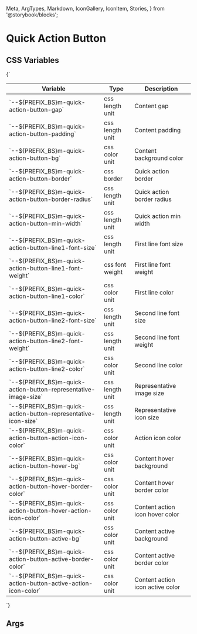   Meta,
  ArgTypes,
  Markdown,
  IconGallery,
  IconItem,
  Stories,
} from '@storybook/blocks';



# Quick Action Button

## CSS Variables
<Markdown>
  {`

  | Variable                                                            | Type              | Description                           |
  |---------------------------------------------------------------------|-------------------|---------------------------------------|
  | \`--${PREFIX_BS}m-quick-action-button-gap\`                         | css length unit   | Content gap                           |
  | \`--${PREFIX_BS}m-quick-action-button-padding\`                     | css length unit   | Content padding                       |
  | \`--${PREFIX_BS}m-quick-action-button-bg\`                          | css color unit    | Content background color              |
  | \`--${PREFIX_BS}m-quick-action-button-border\`                      | css border        | Quick action border                   |
  | \`--${PREFIX_BS}m-quick-action-button-border-radius\`               | css length unit   | Quick action border radius            |
  | \`--${PREFIX_BS}m-quick-action-button-min-width\`                   | css length unit   | Quick action min width                |
  | \`--${PREFIX_BS}m-quick-action-button-line1-font-size\`             | css length unit   | First line font size                  |
  | \`--${PREFIX_BS}m-quick-action-button-line1-font-weight\`           | css font weight   | First line font weight                |
  | \`--${PREFIX_BS}m-quick-action-button-line1-color\`                 | css color unit    | First line color                      |
  | \`--${PREFIX_BS}m-quick-action-button-line2-font-size\`             | css length unit   | Second line font size                 |
  | \`--${PREFIX_BS}m-quick-action-button-line2-font-weight\`           | css length unit   | Second line font weight               |
  | \`--${PREFIX_BS}m-quick-action-button-line2-color\`                 | css color unit    | Second line color                     |
  | \`--${PREFIX_BS}m-quick-action-button-representative-image-size\`   | css length unit   | Representative image size             |
  | \`--${PREFIX_BS}m-quick-action-button-representative-icon-size\`    | css length unit   | Representative icon size              |
  | \`--${PREFIX_BS}m-quick-action-button-action-icon-color\`           | css color unit    | Action icon color                     |
  | \`--${PREFIX_BS}m-quick-action-button-hover-bg\`                    | css color unit    | Content hover background              |
  | \`--${PREFIX_BS}m-quick-action-button-hover-border-color\`          | css color unit    | Content hover border color            |
  | \`--${PREFIX_BS}m-quick-action-button-hover-action-icon-color\`     | css color unit    | Content action icon hover color       |
  | \`--${PREFIX_BS}m-quick-action-button-active-bg\`                   | css color unit    | Content active background             |
  | \`--${PREFIX_BS}m-quick-action-button-active-border-color\`         | css color unit    | Content active border color           |
  | \`--${PREFIX_BS}m-quick-action-button-active-action-icon-color\`    | css color unit    | Content action icon active color      |

  `}
</Markdown>

## Args
<Meta of={MQuickActionButtonStories} />

<ArgTypes of={MQuickActionButtonStories} />

<Stories />



